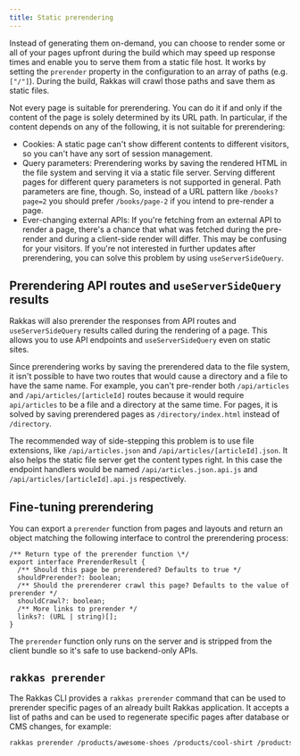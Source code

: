 ```yaml
---
title: Static prerendering
---
```


Instead of generating them on-demand, you can choose to render some or all of your pages upfront during the build which may speed up response times and enable you to serve them from a static file host. It works by setting the `prerender` property in the configuration to an array of paths (e.g. `["/"]`). During the build, Rakkas will crawl those paths and save them as static files.

Not every page is suitable for prerendering. You can do it if and only if the content of the page is solely determined by its URL path. In particular, if the content depends on any of the following, it is not suitable for prerendering:

- Cookies: A static page can't show different contents to different visitors, so you can't have any sort of session management.
- Query parameters: Prerendering works by saving the rendered HTML in the file system and serving it via a static file server. Serving different pages for different query parameters is not supported in general. Path parameters are fine, though. So, instead of a URL pattern like `/books?page=2` you should prefer `/books/page-2` if you intend to pre-render a page.
- Ever-changing external APIs: If you're fetching from an external API to render a page, there's a chance that what was fetched during the pre-render and during a client-side render will differ. This may be confusing for your visitors. If you're not interested in further updates after prerendering, you can solve this problem by using `useServerSideQuery`.

## Prerendering API routes and `useServerSideQuery` results

Rakkas will also prerender the responses from API routes and `useServerSideQuery` results called during the rendering of a page. This allows you to use API endpoints and `useServerSideQuery` even on static sites.

Since prerendering works by saving the prerendered data to the file system, it isn't possible to have two routes that would cause a directory and a file to have the same name. For example, you can't pre-render both `/api/articles` and `/api/articles/[articleId]` routes because it would require `api/articles` to be a file and a directory at the same time. For pages, it is solved by saving prerendered pages as `/directory/index.html` instead of `/directory`.

The recommended way of side-stepping this problem is to use file extensions, like `/api/articles.json` and `/api/articles/[articleId].json`. It also helps the static file server get the content types right. In this case the endpoint handlers would be named `/api/articles.json.api.js` and `/api/articles/[articleId].api.js` respectively.

## Fine-tuning prerendering

You can export a `prerender` function from pages and layouts and return an object matching the following interface to control the prerendering process:

```tsx
/** Return type of the prerender function \*/
export interface PrerenderResult {
  /** Should this page be prerendered? Defaults to true */
  shouldPrerender?: boolean;
  /** Should the prerenderer crawl this page? Defaults to the value of prerender */
  shouldCrawl?: boolean;
  /** More links to prerender */
  links?: (URL | string)[];
}
```

The `prerender` function only runs on the server and is stripped from the client bundle so it's safe to use backend-only APIs.

## `rakkas prerender`

The Rakkas CLI provides a `rakkas prerender` command that can be used to prerender specific pages of an already built Rakkas application. It accepts a list of paths and can be used to regenerate specific pages after database or CMS changes, for example:

```bash
rakkas prerender /products/awesome-shoes /products/cool-shirt /products/fine-hat
```
